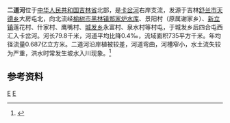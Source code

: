 {{Otheruses|二道河|other=同名或類似名的其它條目描述}}
'''二道河'''位于[[中华人民共和国|中华人民共和国]][[吉林省|吉林省]]北部，是[[卡岔河|卡岔河]]右岸支流，发源于吉林[[舒兰市|舒兰市]][[天德乡|天德乡]]大房屯北，向北流经[[榆树市|榆树市]][[黑林镇_(榆树市)|黑林镇]][[郑家炉水库|郑家炉水库]]、景阳村（原属谢家乡）、[[新立镇_(榆树市)|新立镇]]莲花村、什家村、鹰嘴村、[[城发乡|城发乡]]永富村、泉水村等村屯，于城发乡后四合屯西汇入卡岔河。河长79.8千米，河道平均比降0.4‰，流域面积735平方千米。年均径流量0.687亿立方米。二道河沿岸植被较差，河道弯曲，河槽窄小，水土流失较为严重，洪水时常发生坡水入川现象。<ref name="中国河湖大典">{{cite book zh |author=《[[中国河湖大典|中国河湖大典]]》编纂委员会 |title=《中国河湖大典·黑龙江、辽河卷》 |format=M |edition=1 |location=北京 |publisher=中国水利水电出版社 |date=2014年4月 |pages=161页 |id= ISBN 978-7-5170-1950-3}}</ref>


== 参考资料 ==
{{reflist}}
[[Category:松花江水系|E]]
[[Category:吉林河流|E]]